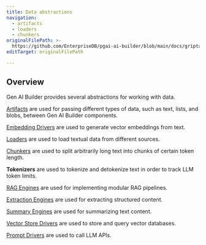 ```yaml
---
title: Data abstractions
navigation:
  - artifacts
  - loaders
  - chunkers
originalFilePath: >-
  https://github.com/EnterpriseDB/pgai-ai-builder/blob/main/docs/griptape-framework/data/index.md
editTarget: originalFilePath

---
```


## Overview

Gen AI Builder provides several abstractions for working with data.

[Artifacts](artifacts.mdx) are used for passing different types of data, such as text, lists, and blobs, between Gen AI Builder components.

[Embedding Drivers](../drivers/embedding-drivers.mdx) are used to generate vector embeddings from text.

[Loaders](loaders.mdx) are used to load textual data from different sources.

[Chunkers](chunkers.mdx) are used to split arbitrarily long text into chunks of certain token length.

**Tokenizers** are used to tokenize and detokenize text in order to track LLM token limits.

[RAG Engines](../engines) are used for implementing modular RAG pipelines.

[Extraction Engines](../engines/extraction-engines.mdx) are used for extracting structured content.

[Summary Engines](../engines/summary-engines.mdx) are used for summarizing text content.

[Vector Store Drivers](../drivers/vector-store-drivers.mdx) are used to store and query vector databases.

[Prompt Drivers](../drivers) are used to call LLM APIs.
